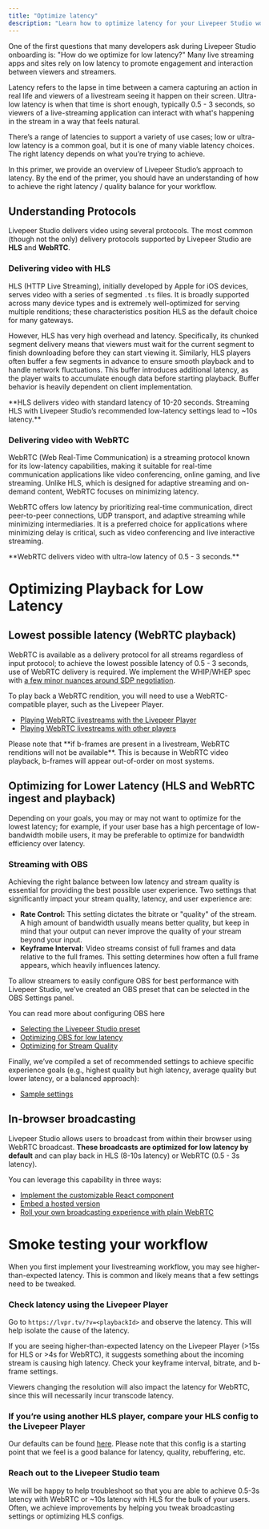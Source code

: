 ```yaml
---
title: "Optimize latency"
description: "Learn how to optimize latency for your Livepeer Studio workflow."
---
```


One of the first questions that many developers ask during Livepeer Studio
onboarding is: "How do we optimize for low latency?" Many live streaming apps
and sites rely on low latency to promote engagement and interaction between
viewers and streamers.

<Info>
  Latency refers to the lapse in time between a camera capturing an action in
  real life and viewers of a livestream seeing it happen on their screen.
  Ultra-low latency is when that time is short enough, typically 0.5 - 3
  seconds, so viewers of a live-streaming application can interact with what's
  happening in the stream in a way that feels natural.
</Info>

There’s a range of latencies to support a variety of use cases; low or ultra-low
latency is a common goal, but it is one of many viable latency choices. The
right latency depends on what you’re trying to achieve.

In this primer, we provide an overview of Livepeer Studio’s approach to latency.
By the end of the primer, you should have an understanding of how to achieve the
right latency / quality balance for your workflow.

## Understanding Protocols

Livepeer Studio delivers video using several protocols. The most common (though
not the only) delivery protocols supported by Livepeer Studio are **HLS** and
**WebRTC**.

### Delivering video with HLS

HLS (HTTP Live Streaming), initially developed by Apple for iOS devices, serves
video with a series of segmented `.ts` files. It is broadly supported across
many device types and is extremely well-optimized for serving multiple
renditions; these characteristics position HLS as the default choice for many
gateways.

However, HLS has very high overhead and latency. Specifically, its chunked
segment delivery means that viewers must wait for the current segment to finish
downloading before they can start viewing it. Similarly, HLS players often
buffer a few segments in advance to ensure smooth playback and to handle network
fluctuations. This buffer introduces additional latency, as the player waits to
accumulate enough data before starting playback. Buffer behavior is heavily
dependent on client implementation.

<Info>
  **HLS delivers video with standard latency of 10-20 seconds. Streaming HLS
  with Livepeer Studio’s recommended low-latency settings lead to ~10s
  latency.**
</Info>

### Delivering video with WebRTC

WebRTC (Web Real-Time Communication) is a streaming protocol known for its
low-latency capabilities, making it suitable for real-time communication
applications like video conferencing, online gaming, and live streaming. Unlike
HLS, which is designed for adaptive streaming and on-demand content, WebRTC
focuses on minimizing latency.

WebRTC offers low latency by prioritizing real-time communication, direct
peer-to-peer connections, UDP transport, and adaptive streaming while minimizing
intermediaries. It is a preferred choice for applications where minimizing delay
is critical, such as video conferencing and live interactive streaming.

<Info>
  **WebRTC delivers video with ultra-low latency of 0.5 - 3 seconds.**
</Info>

# Optimizing Playback for Low Latency

## Lowest possible latency (WebRTC playback)

WebRTC is available as a delivery protocol for all streams regardless of input
protocol; to achieve the lowest possible latency of 0.5 - 3 seconds, use of
WebRTC delivery is required. We implement the WHIP/WHEP spec with
[a few minor nuances around SDP negotiation](/developers/guides/livestream-from-browser#adding-custom-broadcasting).

To play back a WebRTC rendition, you will need to use a WebRTC-compatible
player, such as the Livepeer Player.

- [Playing WebRTC livestreams with the Livepeer Player](/developers/guides/playback-a-livestream)
- [Playing WebRTC livestreams with other players](/developers/guides/playback-a-livestream#using-your-own-player)

<Warning>
  Please note that **if b-frames are present in a livestream, WebRTC renditions
  will not be available**. This is because in WebRTC video playback, b-frames
  will appear out-of-order on most systems.
</Warning>

## Optimizing for Lower Latency (HLS and WebRTC ingest and playback)

<Info>
  Depending on your goals, you may or may not want to optimize for the lowest
  latency; for example, if your user base has a high percentage of low-bandwidth
  mobile users, it may be preferable to optimize for bandwidth efficiency over
  latency.
</Info>

### Streaming with OBS

Achieving the right balance between low latency and stream quality is essential
for providing the best possible user experience. Two settings that significantly
impact your stream quality, latency, and user experience are:

- **Rate Control:** This setting dictates the bitrate or "quality" of the
  stream. A high amount of bandwidth usually means better quality, but keep in
  mind that your output can never improve the quality of your stream beyond your
  input.
- **Keyframe Interval:** Video streams consist of full frames and data relative
  to the full frames. This setting determines how often a full frame appears,
  which heavily influences latency.

<Info>
  To allow streamers to easily configure OBS for best performance with Livepeer
  Studio, we’ve created an OBS preset that can be selected in the OBS Settings
  panel.
</Info>

You can read more about configuring OBS here

- [Selecting the Livepeer Studio preset](/developers/guides/stream-via-obs#update-stream-settings)
- [Optimizing OBS for low latency](/developers/guides/stream-via-obs#optimizing-for-low-latency)
- [Optimizing for Stream Quality](/developers/guides/stream-via-obs#optimizing-for-stream-quality-and-user-experience)

Finally, we’ve compiled a set of recommended settings to achieve specific
experience goals (e.g., highest quality but high latency, average quality but
lower latency, or a balanced approach):

- [Sample settings](/developers/guides/stream-via-obs#recommended-obs-settings)

## In-browser broadcasting

Livepeer Studio allows users to broadcast from within their browser using WebRTC
broadcast. **These broadcasts are optimized for low latency by default** and can
play back in HLS (8-10s latency) or WebRTC (0.5 - 3s latency).

You can leverage this capability in three ways:

- [Implement the customizable React component](/developers/guides/livestream-from-browser)
- [Embed a hosted version](/developers/guides/livestream-from-browser#embeddable-broadcast)
- [Roll your own broadcasting experience with plain WebRTC](/developers/guides/livestream-from-browser#adding-custom-broadcasting)

# Smoke testing your workflow

When you first implement your livestreaming workflow, you may see
higher-than-expected latency. This is common and likely means that a few
settings need to be tweaked.

### Check latency using the Livepeer Player

Go to `https://lvpr.tv/?v=<playbackId>` and observe the latency. This will help
isolate the cause of the latency.

If you are seeing higher-than-expected latency on the Livepeer Player (>15s for
HLS or >4s for WebRTC), it suggests something about the incoming stream is
causing high latency. Check your keyframe interval, bitrate, and b-frame
settings.

Viewers changing the resolution will also impact the latency for WebRTC, since
this will necessarily incur transcode latency.

### If you’re using another HLS player, compare your HLS config to the Livepeer Player

Our defaults can be found
[here](https://github.com/livepeer/livepeer-react/blob/47e572880224739f538e75ef192bb290b85a852f/packages/core-web/src/media/browser/hls/index.ts#L55-L61).
Please note that this config is a starting point that we feel is a good balance
for latency, quality, rebuffering, etc.

### Reach out to the Livepeer Studio team

We will be happy to help troubleshoot so that you are able to achieve 0.5-3s
latency with WebRTC or ~10s latency with HLS for the bulk of your users. Often,
we achieve improvements by helping you tweak broadcasting settings or optimizing
HLS configs.
